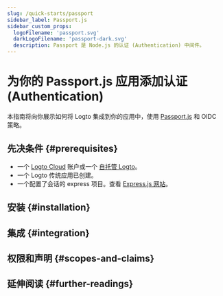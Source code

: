 ```yaml
---
slug: /quick-starts/passport
sidebar_label: Passport.js
sidebar_custom_props:
  logoFilename: 'passport.svg'
  darkLogoFilename: 'passport-dark.svg'
  description: Passport 是 Node.js 的认证 (Authentication) 中间件。
---
```




# 为你的 Passport.js 应用添加认证 (Authentication)

本指南将向你展示如何将 Logto 集成到你的应用中，使用 [Passport.js](https://www.passportjs.org/) 和 OIDC 策略。

<GuideTip />

## 先决条件 \{#prerequisites}

- 一个 [Logto Cloud](https://cloud.logto.io) 账户或一个 [自托管 Logto](/introduction/set-up-logto-oss)。
- 一个 Logto 传统应用已创建。
- 一个配置了会话的 express 项目。查看 [Express.js 网站](https://expressjs.com/)。

## 安装 \{#installation}

<Installation />

## 集成 \{#integration}

<Integration />

## 权限和声明 \{#scopes-and-claims}

<ScopesAndClaims />

## 延伸阅读 \{#further-readings}

<FurtherReadings />
